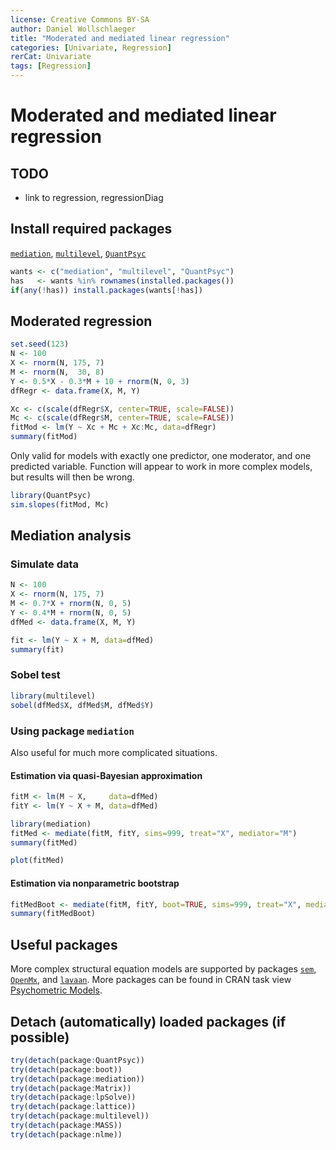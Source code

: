 ```yaml
---
license: Creative Commons BY-SA
author: Daniel Wollschlaeger
title: "Moderated and mediated linear regression"
categories: [Univariate, Regression]
rerCat: Univariate
tags: [Regression]
---
```


Moderated and mediated linear regression
=========================

TODO
-------------------------

 - link to regression, regressionDiag

Install required packages
-------------------------

[`mediation`](http://cran.r-project.org/package=mediation), [`multilevel`](http://cran.r-project.org/package=multilevel), [`QuantPsyc`](http://cran.r-project.org/package=QuantPsyc)

```r
wants <- c("mediation", "multilevel", "QuantPsyc")
has   <- wants %in% rownames(installed.packages())
if(any(!has)) install.packages(wants[!has])
```
    
Moderated regression
-------------------------

```r
set.seed(123)
N <- 100
X <- rnorm(N, 175, 7)
M <- rnorm(N,  30, 8)
Y <- 0.5*X - 0.3*M + 10 + rnorm(N, 0, 3)
dfRegr <- data.frame(X, M, Y)
```

```r
Xc <- c(scale(dfRegr$X, center=TRUE, scale=FALSE))
Mc <- c(scale(dfRegr$M, center=TRUE, scale=FALSE))
fitMod <- lm(Y ~ Xc + Mc + Xc:Mc, data=dfRegr)
summary(fitMod)
```

Only valid for models with exactly one predictor, one moderator, and one predicted variable. Function will appear to work in more complex models, but results will then be wrong.

```r
library(QuantPsyc)
sim.slopes(fitMod, Mc)
```

Mediation analysis
-------------------------

### Simulate data

```r
N <- 100
X <- rnorm(N, 175, 7)
M <- 0.7*X + rnorm(N, 0, 5)
Y <- 0.4*M + rnorm(N, 0, 5)
dfMed <- data.frame(X, M, Y)
```

```r
fit <- lm(Y ~ X + M, data=dfMed)
summary(fit)
```

### Sobel test

```r
library(multilevel)
sobel(dfMed$X, dfMed$M, dfMed$Y)
```

### Using package `mediation`

Also useful for much more complicated situations.

#### Estimation via quasi-Bayesian approximation

```r
fitM <- lm(M ~ X,     data=dfMed)
fitY <- lm(Y ~ X + M, data=dfMed)

library(mediation)
fitMed <- mediate(fitM, fitY, sims=999, treat="X", mediator="M")
summary(fitMed)
```

```r
plot(fitMed)
```

#### Estimation via nonparametric bootstrap

```r
fitMedBoot <- mediate(fitM, fitY, boot=TRUE, sims=999, treat="X", mediator="M")
summary(fitMedBoot)
```

Useful packages
-------------------------

More complex structural equation models are supported by packages [`sem`](http://cran.r-project.org/package=sem), [`OpenMx`](http://openmx.psyc.virginia.edu/), and [`lavaan`](http://cran.r-project.org/package=lavaan). More packages can be found in CRAN task view [Psychometric Models](http://cran.r-project.org/web/views/Psychometrics.html).

Detach (automatically) loaded packages (if possible)
-------------------------

```r
try(detach(package:QuantPsyc))
try(detach(package:boot))
try(detach(package:mediation))
try(detach(package:Matrix))
try(detach(package:lpSolve))
try(detach(package:lattice))
try(detach(package:multilevel))
try(detach(package:MASS))
try(detach(package:nlme))
```
